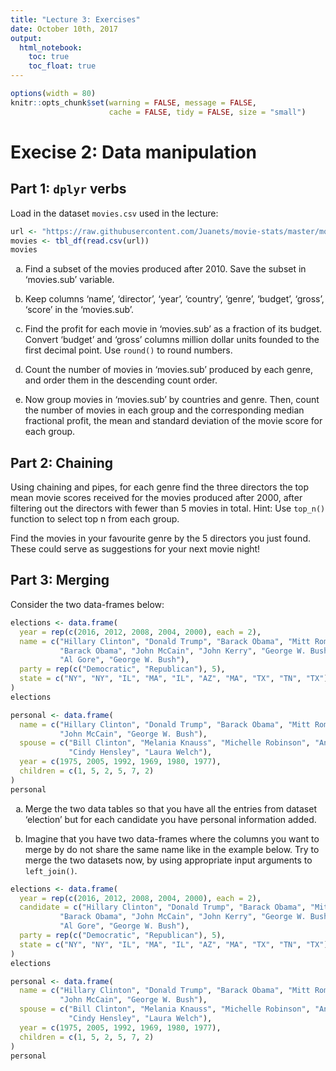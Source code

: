 ```yaml
---
title: "Lecture 3: Exercises"
date: October 10th, 2017
output: 
  html_notebook:
    toc: true
    toc_float: true
---
```


```r
options(width = 80)
knitr::opts_chunk$set(warning = FALSE, message = FALSE,
                      cache = FALSE, tidy = FALSE, size = "small")
```



# Execise 2: Data manipulation

## Part 1: `dplyr` verbs

Load in the dataset `movies.csv` used in the lecture:

```r
url <- "https://raw.githubusercontent.com/Juanets/movie-stats/master/movies.csv"
movies <- tbl_df(read.csv(url))
movies
```


a. Find a subset of the movies produced after 2010. 
Save the subset in 'movies.sub' variable.

b. Keep columns 'name', 'director', 'year', 'country', 'genre', 'budget', 'gross', 'score'
in the 'movies.sub'.

c. Find the profit for each movie in 'movies.sub' as a fraction of its budget.
Convert 'budget' and 'gross' columns million dollar units founded to the first decimal point.
Use `round()` to round numbers.

d. Count the number of movies in 'movies.sub' produced by each genre,
and order them in the descending count order.

e. Now group movies in 'movies.sub' by countries and genre.
Then, count the number of movies in each group and the corresponding 
median fractional profit, the mean and standard deviation of 
the movie score for each group.


## Part 2: Chaining

Using chaining and pipes, for each genre find the three directors the
top mean movie scores received for the movies produced after 2000,
after filtering out the directors with fewer than 5 movies in total.
Hint: Use `top_n()` function to select top n from each group.

Find the movies in your favourite genre by the 5 directors
you just found. These could serve as suggestions for your next movie night!


## Part 3: Merging

Consider the two data-frames below:

```r
elections <- data.frame(
  year = rep(c(2016, 2012, 2008, 2004, 2000), each = 2),
  name = c("Hillary Clinton", "Donald Trump", "Barack Obama", "Mitt Romney",
           "Barack Obama", "John McCain", "John Kerry", "George W. Bush",
           "Al Gore", "George W. Bush"),
  party = rep(c("Democratic", "Republican"), 5),
  state = c("NY", "NY", "IL", "MA", "IL", "AZ", "MA", "TX", "TN", "TX")
)
elections
```

```r
personal <- data.frame(
  name = c("Hillary Clinton", "Donald Trump", "Barack Obama", "Mitt Romney",
           "John McCain", "George W. Bush"),
  spouse = c("Bill Clinton", "Melania Knauss", "Michelle Robinson", "Ann Davies",
             "Cindy Hensley", "Laura Welch"),
  year = c(1975, 2005, 1992, 1969, 1980, 1977),
  children = c(1, 5, 2, 5, 7, 2)
)
personal
```

a. Merge the two data tables so that you have all the entries from dataset 
'election' but for each candidate you have personal information added.

b. Imagine that you have two data-frames where the columns you want to merge
by do not share the same name like in the example below. Try to merge
the two datasets now, by using appropriate input arguments to `left_join()`.

```r
elections <- data.frame(
  year = rep(c(2016, 2012, 2008, 2004, 2000), each = 2),
  candidate = c("Hillary Clinton", "Donald Trump", "Barack Obama", "Mitt Romney",
           "Barack Obama", "John McCain", "John Kerry", "George W. Bush",
           "Al Gore", "George W. Bush"),
  party = rep(c("Democratic", "Republican"), 5),
  state = c("NY", "NY", "IL", "MA", "IL", "AZ", "MA", "TX", "TN", "TX")
)
elections
```

```r
personal <- data.frame(
  name = c("Hillary Clinton", "Donald Trump", "Barack Obama", "Mitt Romney",
           "John McCain", "George W. Bush"),
  spouse = c("Bill Clinton", "Melania Knauss", "Michelle Robinson", "Ann Davies",
             "Cindy Hensley", "Laura Welch"),
  year = c(1975, 2005, 1992, 1969, 1980, 1977),
  children = c(1, 5, 2, 5, 7, 2)
)
personal
```




